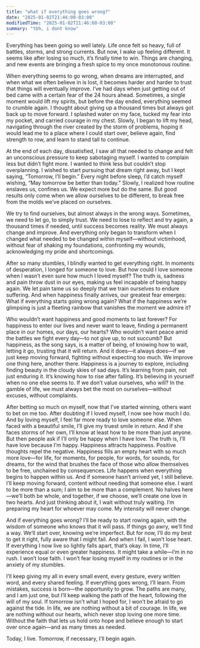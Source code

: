 ```yaml
---
title: "what if everything goes wrong?"
date: "2025-01-02T21:46:00-03:00"
modifiedTime: "2025-01-02T21:46:00-03:00"
summary: "tbh, i dont know"
---
```


Everything has been going so well lately. Life once felt so heavy, full of battles, storms, and strong currents. But now, I wake up feeling different. It seems like after losing so much, it’s finally time to win. Things are changing, and new events are bringing a fresh spice to my once monotonous routine.

When everything seems to go wrong, when dreams are interrupted, and when what we often believe in is lost, it becomes harder and harder to trust that things will eventually improve. I’ve had days when just getting out of bed came with a certain fear of the 24 hours ahead. Sometimes, a single moment would lift my spirits, but before the day ended, everything seemed to crumble again. I thought about giving up a thousand times but always got back up to move forward. I splashed water on my face, tucked my fear into my pocket, and carried courage in my chest. Slowly, I began to lift my head, navigating through the river created by the storm of problems, hoping it would lead me to a place where I could start over, believe again, find strength to row, and learn to stand tall to continue.

At the end of each day, dissatisfied, I saw all that needed to change and felt an unconscious pressure to keep sabotaging myself. I wanted to complain less but didn’t fight more. I wanted to think less but couldn’t stop overplanning. I wished to start pursuing that dream right away, but I kept saying, “Tomorrow, I’ll begin.” Every night before sleep, I’d catch myself wishing, “May tomorrow be better than today.” Slowly, I realized how routine enslaves us, confines us. We expect more but do the same. But good results only come when we allow ourselves to be different, to break free from the molds we’ve placed on ourselves.

We try to find ourselves, but almost always in the wrong ways. Sometimes, we need to let go, to simply trust. We need to lose to reflect and try again, a thousand times if needed, until success becomes reality. We must always change and improve. And everything only began to transform when I changed what needed to be changed within myself—without victimhood, without fear of shaking my foundations, confronting my wounds, acknowledging my pride and shortcomings.

After so many stumbles, I blindly wanted to get everything right. In moments of desperation, I longed for someone to love. But how could I love someone when I wasn’t even sure how much I loved myself? The truth is, sadness and pain throw dust in our eyes, making us feel incapable of being happy again. We let pain tame us so deeply that we train ourselves to endure suffering. And when happiness finally arrives, our greatest fear emerges: What if everything starts going wrong again? What if the happiness we’re glimpsing is just a fleeting rainbow that vanishes the moment we admire it?

Who wouldn’t want happiness and good moments to last forever? For happiness to enter our lives and never want to leave, finding a permanent place in our homes, our days, our hearts? Who wouldn’t want peace amid the battles we fight every day—to not give up, to not succumb? But happiness, as the song says, is a matter of being, of knowing how to wait, letting it go, trusting that it will return. And it does—it always does—if we just keep moving forward, fighting without expecting too much. We improve one thing here, another there. Happiness is a journey to explore, including finding beauty in the cloudy skies of sad days. It’s learning from pain, not just enduring it. It’s knowing how to rise after falling. It’s believing in yourself when no one else seems to. If we don’t value ourselves, who will? In the gamble of life, we must always bet the most on ourselves—without excuses, without complaints.

After betting so much on myself, now that I’ve started winning, others want to bet on me too. After doubting if I loved myself, I now see how much I do. And by loving myself, I feel far more ready to love someone else. When faced with a beautiful smile, I’ll give my truest smile in return. And if she faces storms of her own, I’ll know at least how to be more than just anyone. But then people ask if I’ll only be happy when I have love. The truth is, I’ll have love because I’m happy. Happiness attracts happiness. Positive thoughts repel the negative. Happiness fills an empty heart with so much more love—for life, for moments, for people, for words, for sounds, for dreams, for the wind that brushes the face of those who allow themselves to be free, unchained by consequences. Life happens when everything begins to happen within us. And if someone hasn’t arrived yet, I still believe. I’ll keep moving forward, content without needing that someone else. I want to be more than a sum; I aim to be more than a complement. No halves here—we’ll both be whole, and together, if we choose, we’ll create one love in two hearts. And just thinking about it, I wait without truly waiting. I’m preparing my heart for whoever may come. My intensity will never change.

And if everything goes wrong? I’ll be ready to start rowing again, with the wisdom of someone who knows that it will pass. If things go awry, we’ll find a way. We’ll start over, knowing we’re imperfect. But for now, I’ll do my best to get it right, fully aware that I might fail. And when I fail, I won’t lose heart. If everything I now live so lightly falls apart, that’s okay. In time, I’ll experience equal or even greater happiness. It might take a while—I’m in no rush. I won’t lose faith. I won’t fear losing myself in my routines or in the anxiety of my stumbles. 

I’ll keep giving my all in every small event, every gesture, every written word, and every shared feeling. If everything goes wrong, I’ll learn. From mistakes, success is born—the opportunity to grow. The paths are many, and I am just one, but I’ll keep walking the path of the heart, following the will of my soul. If tomorrow isn’t what I hoped for, I won’t be afraid to go against the tide. In life, we are nothing without a bit of courage. In life, we are nothing without our hearts, which never stop loving one more time. Without the faith that lets us hold onto hope and believe enough to start over once again—and as many times as needed. 

Today, I live. Tomorrow, if necessary, I’ll begin again.
